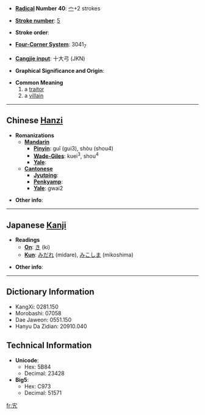 * '''[[Wiktionary:Chinese radical index| Radical]] Number 40''': [[Wiktionary:Chinese radical index 宀|宀]]+2 strokes

* '''[[Wiktionary:Chinese total strokes index|Stroke number]]''': [[Wiktionary:Chinese total strokes index 5|5]]

* '''Stroke order''': 

* '''[[Wiktionary:Chinese four corner index|Four-Corner System]]''': 3041<sub>7</sub>

* '''[[Wiktionary:Chinese Cangjie index|Cangjie input]]''': 十大弓 (JKN)

* '''Graphical Significance and Origin''': 

* '''Common Meaning'''
*# a [[traitor]]
*# a [[villain]]


----

== Chinese [[Hanzi]] ==

* '''Romanizations'''
** '''[[Mandarin]]'''
*** '''[[Pinyin]]''': guǐ (gui3), shòu (shou4)
*** '''[[Wade-Giles]]''': kuei<sup>3</sup>, shou<sup>4</sup>
*** '''[[Yale]]''': 
** '''[[Cantonese]]'''
*** '''[[Jyutping]]''':
*** '''[[Penkyamp]]''': 
*** '''[[Yale]]''': gwai2

* '''Other info''': 

----

== Japanese [[Kanji]] ==

* '''Readings'''
** '''[[On]]''': [[き]] (ki)
** '''[[Kun]]''': [[みだれ]] (midare), [[みこしま]] (mikoshima)

* '''Other info''':  

----

== Dictionary Information ==

* KangXi: 0281.150
* Morobashi: 07058
* Dae Jaweon: 0551.150
* Hanyu Da Zidian: 20910.040

== Technical Information ==

* '''Unicode''':
** Hex: 5B84
** Decimal: 23428
* '''Big5''':
** Hex: C973
** Decimal: 51571

[[fr:宄]]